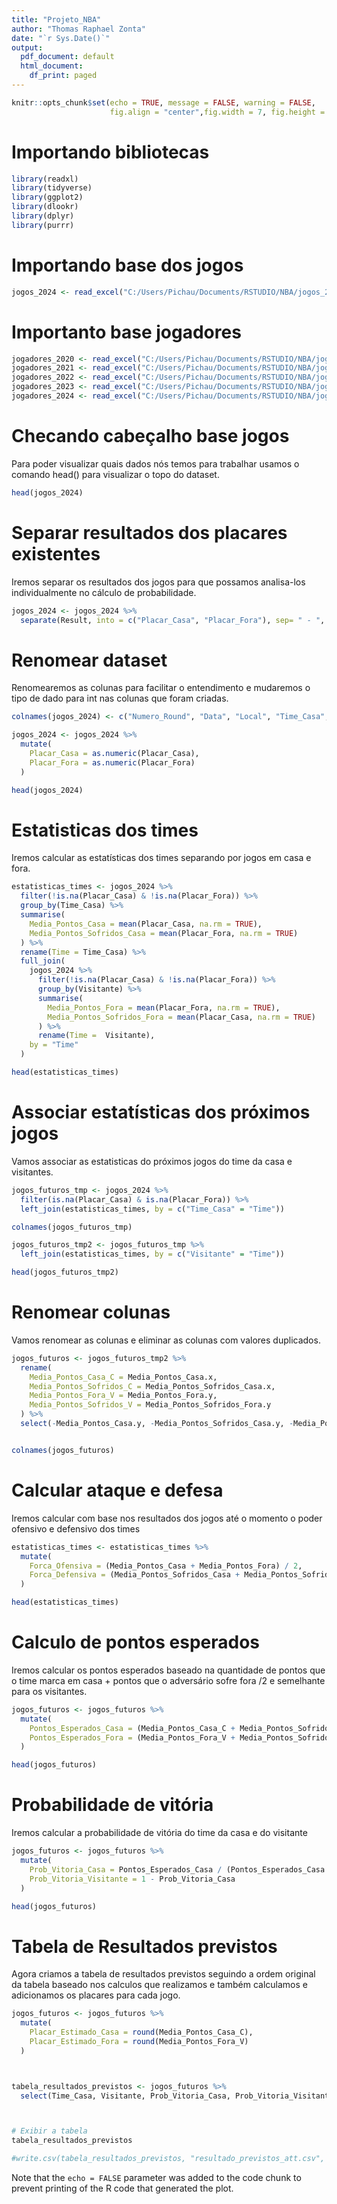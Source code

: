 ```yaml
---
title: "Projeto_NBA"
author: "Thomas Raphael Zonta"
date: "`r Sys.Date()`"
output:
  pdf_document: default
  html_document:
    df_print: paged
---
```


```r
knitr::opts_chunk$set(echo = TRUE, message = FALSE, warning = FALSE,
                      fig.align = "center",fig.width = 7, fig.height = 5)
```

# Importando bibliotecas

```r
library(readxl)
library(tidyverse)
library(ggplot2)
library(dlookr)
library(dplyr)
library(purrr)
```

# Importando base dos jogos

```r

jogos_2024 <- read_excel("C:/Users/Pichau/Documents/RSTUDIO/NBA/jogos_2024.xlsx")
```

# Importanto base jogadores

```r

jogadores_2020 <- read_excel("C:/Users/Pichau/Documents/RSTUDIO/NBA/jogadores_2020.xlsx")
jogadores_2021 <- read_excel("C:/Users/Pichau/Documents/RSTUDIO/NBA/jogadores_2021.xlsx")
jogadores_2022 <- read_excel("C:/Users/Pichau/Documents/RSTUDIO/NBA/jogadores_2022.xlsx")
jogadores_2023 <- read_excel("C:/Users/Pichau/Documents/RSTUDIO/NBA/jogadores_2023.xlsx")
jogadores_2024 <- read_excel("C:/Users/Pichau/Documents/RSTUDIO/NBA/jogadores_2024.xlsx")
```

# Checando cabeçalho base jogos

Para poder visualizar quais dados nós temos para trabalhar usamos o comando head() para visualizar o topo do dataset.

```r

head(jogos_2024)
```

# Separar resultados dos placares existentes

Iremos separar os resultados dos jogos para que possamos analisa-los individualmente no cálculo de probabilidade.

```r

jogos_2024 <- jogos_2024 %>%
  separate(Result, into = c("Placar_Casa", "Placar_Fora"), sep= " - ", convert =  TRUE)
```

# Renomear dataset

Renomearemos as colunas para facilitar o entendimento e mudaremos o tipo de dado para int nas colunas que foram criadas.

```r

colnames(jogos_2024) <- c("Numero_Round", "Data", "Local", "Time_Casa", "Visitante", "Placar_Casa", "Placar_Fora")

jogos_2024 <- jogos_2024 %>%
  mutate(
    Placar_Casa = as.numeric(Placar_Casa),
    Placar_Fora = as.numeric(Placar_Fora)
  )

head(jogos_2024)
```

# Estatisticas dos times

Iremos calcular as estatísticas dos times separando por jogos em casa e fora.

```r

estatisticas_times <- jogos_2024 %>%
  filter(!is.na(Placar_Casa) & !is.na(Placar_Fora)) %>%
  group_by(Time_Casa) %>%
  summarise(
    Media_Pontos_Casa = mean(Placar_Casa, na.rm = TRUE),
    Media_Pontos_Sofridos_Casa = mean(Placar_Fora, na.rm = TRUE)
  ) %>%
  rename(Time = Time_Casa) %>%
  full_join(
    jogos_2024 %>%
      filter(!is.na(Placar_Casa) & !is.na(Placar_Fora)) %>%
      group_by(Visitante) %>%
      summarise(
        Media_Pontos_Fora = mean(Placar_Fora, na.rm = TRUE),
        Media_Pontos_Sofridos_Fora = mean(Placar_Casa, na.rm = TRUE)
      ) %>%
      rename(Time =  Visitante),
    by = "Time"
  )

head(estatisticas_times)
```

# Associar estatísticas dos próximos jogos 

Vamos associar as estatisticas do próximos jogos do time da casa e visitantes.

```r

jogos_futuros_tmp <- jogos_2024 %>%
  filter(is.na(Placar_Casa) & is.na(Placar_Fora)) %>%
  left_join(estatisticas_times, by = c("Time_Casa" = "Time"))

colnames(jogos_futuros_tmp)

jogos_futuros_tmp2 <- jogos_futuros_tmp %>%
  left_join(estatisticas_times, by = c("Visitante" = "Time"))

head(jogos_futuros_tmp2)
```

# Renomear colunas

Vamos renomear as colunas e eliminar as colunas com valores duplicados.

```r

jogos_futuros <- jogos_futuros_tmp2 %>%
  rename(
    Media_Pontos_Casa_C = Media_Pontos_Casa.x,
    Media_Pontos_Sofridos_C = Media_Pontos_Sofridos_Casa.x,
    Media_Pontos_Fora_V = Media_Pontos_Fora.y,
    Media_Pontos_Sofridos_V = Media_Pontos_Sofridos_Fora.y
  ) %>%
  select(-Media_Pontos_Casa.y, -Media_Pontos_Sofridos_Casa.y, -Media_Pontos_Fora.x, -Media_Pontos_Sofridos_Fora.x)


colnames(jogos_futuros)
```

# Calcular ataque e defesa

Iremos calcular com base nos resultados dos jogos até o momento o poder ofensivo e defensivo dos times

```r

estatisticas_times <- estatisticas_times %>%
  mutate(
    Forca_Ofensiva = (Media_Pontos_Casa + Media_Pontos_Fora) / 2,
    Forca_Defensiva = (Media_Pontos_Sofridos_Casa + Media_Pontos_Sofridos_Fora) / 2
  )

head(estatisticas_times)
```

# Calculo de pontos esperados

Iremos calcular os pontos esperados baseado na quantidade de pontos que o time marca em casa + pontos que o adversário sofre fora /2 e semelhante para os visitantes.

```r

jogos_futuros <- jogos_futuros %>%
  mutate(
    Pontos_Esperados_Casa = (Media_Pontos_Casa_C + Media_Pontos_Sofridos_V) / 2,
    Pontos_Esperados_Fora = (Media_Pontos_Fora_V + Media_Pontos_Sofridos_C) / 2
  )

head(jogos_futuros)
```

# Probabilidade de vitória

Iremos calcular a probabilidade de vitória do time da casa e do visitante

```r

jogos_futuros <- jogos_futuros %>%
  mutate(
    Prob_Vitoria_Casa = Pontos_Esperados_Casa / (Pontos_Esperados_Casa + Pontos_Esperados_Fora),
    Prob_Vitoria_Visitante = 1 - Prob_Vitoria_Casa
  )

head(jogos_futuros)
```

# Tabela de Resultados previstos

Agora criamos a tabela de resultados previstos seguindo a ordem original da tabela baseado nos calculos que realizamos e também calculamos e adicionamos os placares para cada jogo.

```r

jogos_futuros <- jogos_futuros %>%
  mutate(
    Placar_Estimado_Casa = round(Media_Pontos_Casa_C),
    Placar_Estimado_Fora = round(Media_Pontos_Fora_V)
  )



tabela_resultados_previstos <- jogos_futuros %>%
  select(Time_Casa, Visitante, Prob_Vitoria_Casa, Prob_Vitoria_Visitante, Placar_Estimado_Casa, Placar_Estimado_Fora)



# Exibir a tabela
tabela_resultados_previstos

#write.csv(tabela_resultados_previstos, "resultado_previstos_att.csv", row.names = FALSE)
```





Note that the `echo = FALSE` parameter was added to the code chunk to prevent printing of the R code that generated the plot.
